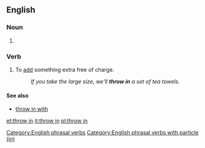 ==English==

===Noun===
{{en-noun|-}}

# {{alternative form of|throw-in}}

===Verb===
{{head|en|verb|head=[[throw]] [[in]]}}

# {{context|idiomatic}} To [[add]] something extra free of charge.
#: ''If you take the large size, we'll '''throw in''' a set of tea towels.''

====See also====
* [[throw in with]]

[[Category:English phrasal verbs]]
[[Category:English phrasal verbs with particle (in)]]

[[et:throw in]]
[[it:throw in]]
[[pl:throw in]]